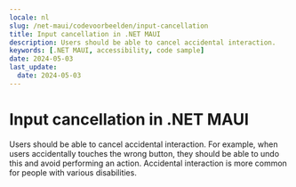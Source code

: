 ```yaml
---
locale: nl
slug: /net-maui/codevoorbeelden/input-cancellation
title: Input cancellation in .NET MAUI
description: Users should be able to cancel accidental interaction.
keywords: [.NET MAUI, accessibility, code sample]
date: 2024-05-03
last_update:
  date: 2024-05-03
---
```


# Input cancellation in .NET MAUI

Users should be able to cancel accidental interaction. For example, when users accidentally touches the wrong button, they should be able to undo this and avoid performing an action. Accidental interaction is more common for people with various disabilities.

<CodeSample id="input-cancellation" platform="net-maui" locale="en"/>
